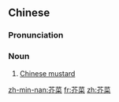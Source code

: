 ==Chinese==
{{zh-forms|alt=蓋菜}}
{{wikipedia|lang=zh}}

===Pronunciation===
{{zh-pron
|m=gàicài,jiècài,1nb=Mainland,2nb=Taiwan
|c=gaai3 coi3
|h=pfs=kie-chhoi
|mn=kòa-chhài
|cat=n
}}

===Noun===
{{zh-noun}}

# [[Chinese mustard]]

[[zh-min-nan:芥菜]]
[[fr:芥菜]]
[[zh:芥菜]]